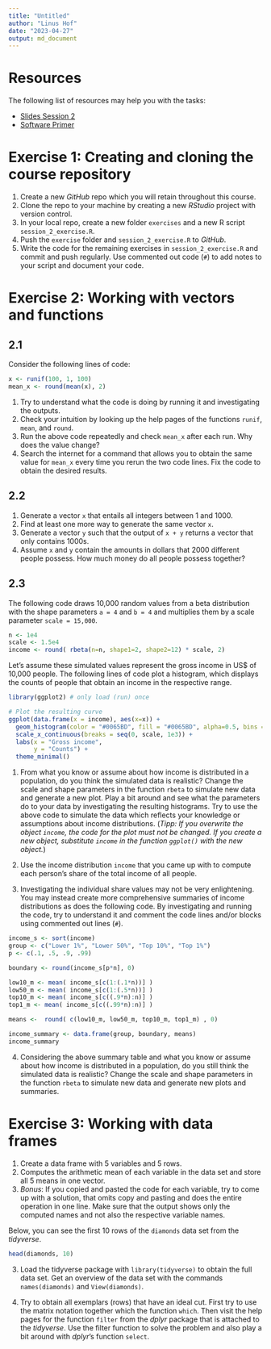 ```yaml
---
title: "Untitled"
author: "Linus Hof"
date: "2023-04-27"
output: md_document
---
```


# Resources

The following list of resources may help you with the tasks: 

- [Slides Session 2](https://www.moodle.tum.de/pluginfile.php/4527976/mod_resource/content/2/session_2_software.pdf)
- [Software Primer](https://github.com/linushof/BayesIntro/blob/main/setup/software_primer.md)

# Exercise 1: Creating and cloning the course repository

1. Create a new *GitHub* repo which you will retain throughout this course.
2. Clone the repo to your machine by creating a new *RStudio* project with version control.
3. In your local repo, create a new folder `exercises` and a new R script `session_2_exercise.R`.
4. Push the `exercise` folder and `session_2_exercise.R` to *GitHub*.
5. Write the code for the remaining exercises in `session_2_exercise.R` and commit and push regularly. 
Use commented out code (`#`) to add notes to your script and document your code.

# Exercise 2: Working with vectors and functions

## 2.1

Consider the following lines of code:  

```r
x <- runif(100, 1, 100)
mean_x <- round(mean(x), 2)
```
1. Try to understand what the code is doing by running it and investigating the outputs.
2. Check your intuition by looking up the help pages of the functions `runif`, `mean`, and `round`.
3. Run the above code repeatedly and check `mean_x` after each run. Why does the value change?
4. Search the internet for a command that allows you to obtain the same value for `mean_x` every time you rerun the two code lines. 
Fix the code to obtain the desired results. 


## 2.2 

1. Generate a vector `x` that entails all integers between 1 and 1000.
2. Find at least one more way to generate the same vector `x`.
3. Generate a vector `y` such that the output of `x + y` returns a vector that only contains 1000s. 
4. Assume `x` and `y` contain the amounts in dollars that 2000 different people possess. 
How much money do all people possess together?

## 2.3 

The following code draws 10,000 random values from a beta distribution with the shape parameters `a = 4` and `b = 4` and multiplies them by a scale parameter `scale = 15,000`. 

```r
n <- 1e4
scale <- 1.5e4
income <- round( rbeta(n=n, shape1=2, shape2=12) * scale, 2)
```

Let's assume these simulated values represent the gross income in US$ of 10,000 people. 
The following lines of code plot a histogram, which displays the counts of people that obtain an income in the respective range. 

```r
library(ggplot2) # only load (run) once
```

```r
# Plot the resulting curve
ggplot(data.frame(x = income), aes(x=x)) +
  geom_histogram(color = "#0065BD", fill = "#0065BD", alpha=0.5, bins = 100) +
  scale_x_continuous(breaks = seq(0, scale, 1e3)) + 
  labs(x = "Gross income", 
       y = "Counts") + 
  theme_minimal()
```

1. From what you know or assume about how income is distributed in a population, do you think the simulated data is realistic?
Change the scale and shape parameters in the function `rbeta` to simulate new data and generate a new plot. 
Play a bit around and see what the parameters do to your data by investigating the resulting histograms.
Try to use the above code to simulate the data which reflects your knowledge or assumptions about income distributions.
(*Tipp: If you overwrite the object `income`, the code for the plot must not be changed. If you create a new object, substitute `income` in the function `ggplot()` with the new object.*)

2. Use the income distribution `income` that you came up with to compute each person's share of the total income of all people. 

3. Investigating the individual share values may not be very enlightening. 
You may instead create more comprehensive summaries of income distributions as does the following code. 
By investigating and running the code, try to understand it and comment the code lines and/or blocks using commented out lines (`#`).  

```r
income_s <- sort(income)
group <- c("Lower 1%", "Lower 50%", "Top 10%", "Top 1%")
p <- c(.1, .5, .9, .99)

boundary <- round(income_s[p*n], 0)

low10_m <- mean( income_s[c(1:(.1*n))] )
low50_m <- mean( income_s[c(1:(.5*n))] )
top10_m <- mean( income_s[c((.9*n):n)] )
top1_m <- mean( income_s[c((.99*n):n)] )

means <-  round( c(low10_m, low50_m, top10_m, top1_m) , 0)

income_summary <- data.frame(group, boundary, means)
income_summary
```

4. Considering the above summary table and what you know or assume about how income is distributed in a population, do you still think the simulated data is realistic?
Change the scale and shape parameters in the function `rbeta` to simulate new data and generate new plots and summaries. 

# Exercise 3: Working with data frames 

1. Create a data frame with 5 variables and 5 rows. 
2. Computes the arithmetic mean of each variable in the data set and store all 5 means in one vector.
3. *Bonus*: If you copied and pasted the code for each variable, try to come up with a solution, that omits copy and pasting and does the entire operation in one line.
Make sure that the output shows only the computed names and not also the respective variable names.

Below, you can see the first 10 rows of the `diamonds` data set from the *tidyverse*. 

```r
head(diamonds, 10)
```

3. Load the tidyverse package with `library(tidyverse)` to obtain the full data set.
Get an overview of the data set with the commands `names(diamonds)` and `View(diamonds)`.

4. Try to obtain all exemplars (rows) that have an ideal cut. First try to use the matrix notation together which the function `which`. 
Then visit the help pages for the function `filter` from the *dplyr* package that is attached to the *tidyverse*. 
Use the filter function to solve the problem and also play a bit around with *dplyr*'s function `select`.




